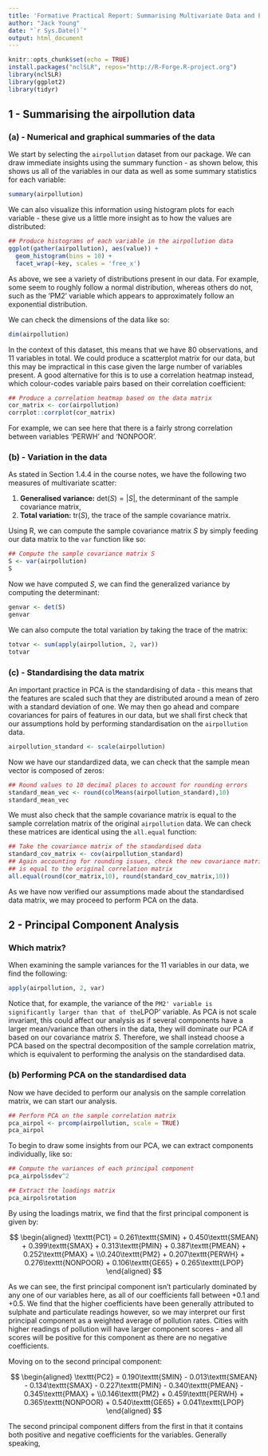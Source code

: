 ```yaml
---
title: 'Formative Practical Report: Summarising Multivariate Data and PCA'
author: "Jack Young"
date: "`r Sys.Date()`"
output: html_document
---
```


```r
knitr::opts_chunk$set(echo = TRUE)
install.packages("nclSLR", repos="http://R-Forge.R-project.org")
library(nclSLR)
library(ggplot2)
library(tidyr)
```

## 1 - Summarising the airpollution data

### (a) - Numerical and graphical summaries of the data

We start by selecting the `airpollution` dataset from our package. We can draw immediate insights using the summary function - as shown below, this shows us all of the variables in our data as well as some summary statistics for each variable:

```r
summary(airpollution)
```

We can also visualize this information using histogram plots for each variable - 
these give us a little more insight as to how the values are distributed:
```r
## Produce histograms of each variable in the airpollution data
ggplot(gather(airpollution), aes(value)) +
  geom_histogram(bins = 10) +
  facet_wrap(~key, scales = 'free_x')

```

As above, we see a variety of distributions present in our data. For example,
some seem to roughly follow a normal distribution, whereas others do not, such
as the 'PM2' variable which appears to approximately follow an exponential
distribution.

We can check the dimensions of the data like so:
```r
dim(airpollution)
```

In the context of this dataset, this means that we have 80 observations, and 11
variables in total. We could produce a scatterplot matrix for our data, but this
may be impractical in this case given the large number of variables present. A
good alternative for this is to use a correlation heatmap instead, which
colour-codes variable pairs based on their correlation coefficient:

```r
## Produce a correlation heatmap based on the data matrix
cor_matrix <- cor(airpollution)
corrplot::corrplot(cor_matrix)
```

For example, we can see here that there is a fairly strong correlation between
variables 'PERWH' and 'NONPOOR'.

### (b) - Variation in the data

As stated in Section 1.4.4 in the course notes, we have the following two 
measures of multivariate scatter:

1. **Generalised variance:** $\text{det}(S) = \lvert S\rvert$, the determinant
of the sample covariance matrix,
2. **Total variation:** $\text{tr}(S)$, the trace of the sample covariance
matrix.

Using R, we can compute the sample covariance matrix $S$ by simply feeding
our data matrix to the `var` function like so:

```r
## Compute the sample covariance matrix S
S <- var(airpollution)
S
```

Now we have computed $S$, we can find the generalized variance by computing the
determinant:

```r
genvar <- det(S)
genvar
```
We can also compute the total variation by taking the trace of the matrix:
```r
totvar <- sum(apply(airpollution, 2, var))
totvar
```

### (c) - Standardising the data matrix

An important practice in PCA is the standardising of data - this means that
the features are scaled such that they are distributed around a mean of zero
with a standard deviation of one. We may then go ahead and compare covariances
for pairs of features in our data, but we shall first check that our assumptions
hold by performing standardisation on the `airpollution` data.

```r
airpollution_standard <- scale(airpollution)
```

Now we have our standardized data, we can check that the sample mean vector is
composed of zeros:

```r
## Round values to 10 decimal places to account for rounding errors
standard_mean_vec <- round(colMeans(airpollution_standard),10)
standard_mean_vec
```

We must also check that the sample covariance matrix
is equal to the sample correlation matrix of the original `airpollution` data.
We can check these matrices are identical using the `all.equal` function:

```r
## Take the covariance matrix of the standardised data
standard_cov_matrix <- cov(airpollution_standard)
## Again accounting for rounding issues, check the new covariance matrix
## is equal to the original correlation matrix
all.equal(round(cor_matrix,10), round(standard_cov_matrix,10))
```

As we have now verified our assumptions made about the standardised data matrix,
we may proceed to perform PCA on the data.

## 2 - Principal Component Analysis

### Which matrix?

When examining the sample variances for the 11 variables in our data, we find
the following:

```r
apply(airpollution, 2, var)
```

Notice that, for example, the variance of the `PM2' variable is significantly
larger than that of the `LPOP' variable. As PCA is not
scale invariant, this could affect our analysis as if several components have
a larger mean/variance than others in the data, they will dominate our PCA if
based on our covariance matrix $S$. Therefore, we shall instead choose a PCA 
based on the spectral decomposition of the sample correlation matrix, which is
equivalent to performing the analysis on the standardised data.

### (b) Performing PCA on the standardised data

Now we have decided to perform our analysis on the sample correlation matrix,
we can start our analysis.

```r
## Perform PCA on the sample correlation matrix
pca_airpol <- prcomp(airpollution, scale = TRUE)
pca_airpol
```
To begin to draw some insights from our PCA, we can extract components
individually, like so:
```r
## Compute the variances of each principal component
pca_airpol$sdev^2

## Extract the loadings matrix
pca_airpol$rotation

```
By using the loadings matrix, we find that the first principal component is
given by:

$$
\begin{aligned}
  \texttt{PC1} = 0.261\texttt{SMIN} + 0.450\texttt{SMEAN} + 0.399\texttt{SMAX} + 0.313\texttt{PMIN}  + 0.387\texttt{PMEAN} + 0.252\texttt{PMAX} + \\0.240\texttt{PM2} + 0.207\texttt{PERWH} + 0.276\texttt{NONPOOR} + 0.106\texttt{GE65} + 0.265\texttt{LPOP}
\end{aligned}
$$

As we can see, the first principal component isn't particularly dominated by any
one of our variables here, as all of our coefficients fall between $+0.1$ and
$+0.5$. We find that the higher coefficients have been generally attributed to
sulphate and particulate readings however, so we may interpret our first
principal component as a weighted average of pollution rates. Cities with
higher readings of pollution will have larger component scores - and all scores
will be positive for this component as there are no negative coefficients.

Moving on to the second principal component:

$$
\begin{aligned}
  \texttt{PC2} = 0.190\texttt{SMIN} - 0.013\texttt{SMEAN} - 0.134\texttt{SMAX} - 0.227\texttt{PMIN}  - 0.340\texttt{PMEAN} - 0.345\texttt{PMAX} + \\0.146\texttt{PM2} + 0.459\texttt{PERWH} + 0.365\texttt{NONPOOR} + 0.540\texttt{GE65} + 0.041\texttt{LPOP}
\end{aligned}
$$

The second principal component differs from the first in that it contains both
positive and negative coefficients for the variables. Generally speaking, 
```r

```


